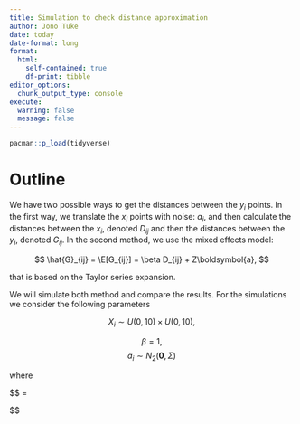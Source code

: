 ```yaml
---
title: Simulation to check distance approximation
author: Jono Tuke
date: today
date-format: long
format: 
  html: 
    self-contained: true
    df-print: tibble
editor_options: 
  chunk_output_type: console
execute: 
  warning: false
  message: false
---
```


```r
pacman::p_load(tidyverse)
```

# Outline

We have two possible ways to get the distances between the $y_i$ points. In the first way, we translate the $x_i$ points with noise: $a_i$, and then calculate the distances between the $x_i$, denoted $D_{ij}$ and then the distances between the $y_i$, denoted $G_{ij}$. In the second method, we use the mixed effects model:

$$
\hat{G}_{ij} = \E[G_{ij}] = \beta D_{ij} + Z\boldsymbol{a}, 
$$

that is based on the Taylor series expansion.

We will simulate both method and compare the results. For the simulations we consider the following parameters

$$
X_i \sim U(0,10) \times U(0,10), 
$$

$$
\beta = 1, 
$$
$$
a_i \sim N_2(\boldsymbol{0}, \Sigma)
$$

where

$$
\Sigma = 

\begin{bmatrix}
\sigma^2_a & 0\\
0 & \sigma^2_a
\end{bmatrix}
$$
